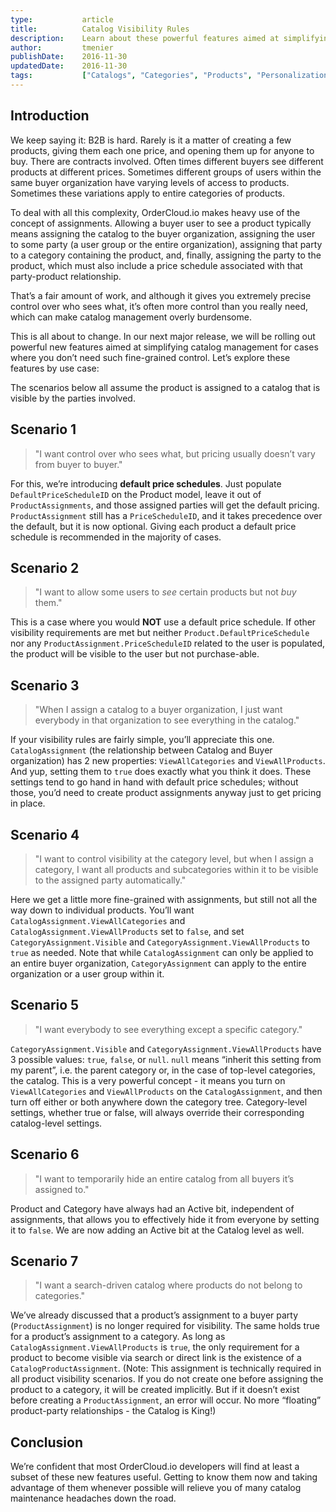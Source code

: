 ```yaml
---
type:           article
title:          Catalog Visibility Rules
description:    Learn about these powerful features aimed at simplifying catalog management
author:         tmenier
publishDate:    2016-11-30
updatedDate:    2016-11-30
tags:           ["Catalogs", "Categories", "Products", "Personalization"]
---
```


## Introduction

We keep saying it: B2B is hard. Rarely is it a matter of creating a few products, giving them each one price, and opening them up for anyone to buy. There are contracts involved. Often times different buyers see different products at different prices. Sometimes different groups of users within the same buyer organization have varying levels of access to products. Sometimes these variations apply to entire categories of products.

To deal with all this complexity, OrderCloud.io makes heavy use of the concept of assignments. Allowing a buyer user to see a product typically means assigning the catalog to the buyer organization, assigning the user to some party (a user group or the entire organization), assigning that party to a category containing the product, and, finally, assigning the party to the product, which must also include a price schedule associated with that party-product relationship.

That’s a fair amount of work, and although it gives you extremely precise control over who sees what, it’s often more control than you really need, which can make catalog management overly burdensome.

This is all about to change. In our next major release, we will be rolling out powerful new features aimed at simplifying catalog management for cases where you don’t need such fine-grained control. Let’s explore these features by use case:

The scenarios below all assume the product is assigned to a catalog that is visible by the parties involved.

## Scenario 1

> "I want control over who sees what, but pricing usually doesn’t vary from buyer to buyer."

For this, we’re introducing **default price schedules**. Just populate `DefaultPriceScheduleID` on the Product model, leave it out of `ProductAssignments`, and those assigned parties will get the default pricing. `ProductAssignment` still has a `PriceScheduleID`, and it takes precedence over the default, but it is now optional. Giving each product a default price schedule is recommended in the majority of cases.

## Scenario 2

> "I want to allow some users to *see* certain products but not *buy* them."

This is a case where you would **NOT** use a default price schedule. If other visibility requirements are met but neither `Product.DefaultPriceSchedule` nor any `ProductAssignment.PriceScheduleID` related to the user is populated, the product will be visible to the user but not purchase-able.

## Scenario 3

> "When I assign a catalog to a buyer organization, I just want everybody in that organization to see everything in the catalog."

If your visibility rules are fairly simple, you’ll appreciate this one. `CatalogAssignment` (the relationship between Catalog and Buyer organization) has 2 new properties: `ViewAllCategories` and `ViewAllProducts`. And yup, setting them to `true` does exactly what you think it does. These settings tend to go hand in hand with default price schedules; without those, you’d need to create product assignments anyway just to get pricing in place.

## Scenario 4

> "I want to control visibility at the category level, but when I assign a category, I want all products and subcategories within it to be visible to the assigned party automatically."

Here we get a little more fine-grained with assignments, but still not all the way down to individual products. You’ll want `CatalogAssignment.ViewAllCategories` and `CatalogAssignment.ViewAllProducts` set to `false`, and set `CategoryAssignment.Visible` and `CategoryAssignment.ViewAllProducts` to `true` as needed. Note that while `CatalogAssignment` can only be applied to an entire buyer organization, `CategoryAssignment` can apply to the entire organization or a user group within it.

## Scenario 5

> "I want everybody to see everything except a specific category."

`CategoryAssignment.Visible` and `CategoryAssignment.ViewAllProducts` have 3 possible values: `true`, `false`, or `null`. `null` means “inherit this setting from my parent”, i.e. the parent category or, in the case of top-level categories, the catalog. This is a very powerful concept - it means you turn on `ViewAllCategories` and `ViewAllProducts` on the `CatalogAssignment`, and then turn off either or both anywhere down the category tree. Category-level settings, whether true or false, will always override their corresponding catalog-level settings.

## Scenario 6

> "I want to temporarily hide an entire catalog from all buyers it’s assigned to."

Product and Category have always had an Active bit, independent of assignments, that allows you to effectively hide it from everyone by setting it to `false`. We are now adding an Active bit at the Catalog level as well.

## Scenario 7

> "I want a search-driven catalog where products do not belong to categories."

We’ve already discussed that a product’s assignment to a buyer party (`ProductAssignment`) is no longer required for visibility. The same holds true for a product’s assignment to a category. As long as `CatalogAssignment.ViewAllProducts` is `true`, the only requirement for a product to become visible via search or direct link is the existence of a `CatalogProductAssignment`. (Note: This assignment is technically required in all product visibility scenarios. If you do not create one before assigning the product to a category, it will be created implicitly. But if it doesn’t exist before creating a `ProductAssignment`, an error will occur. No more “floating” product-party relationships - the Catalog is King!)

## Conclusion

We’re confident that most OrderCloud.io developers will find at least a subset of these new features useful. Getting to know them now and taking advantage of them whenever possible will relieve you of many catalog maintenance headaches down the road.
